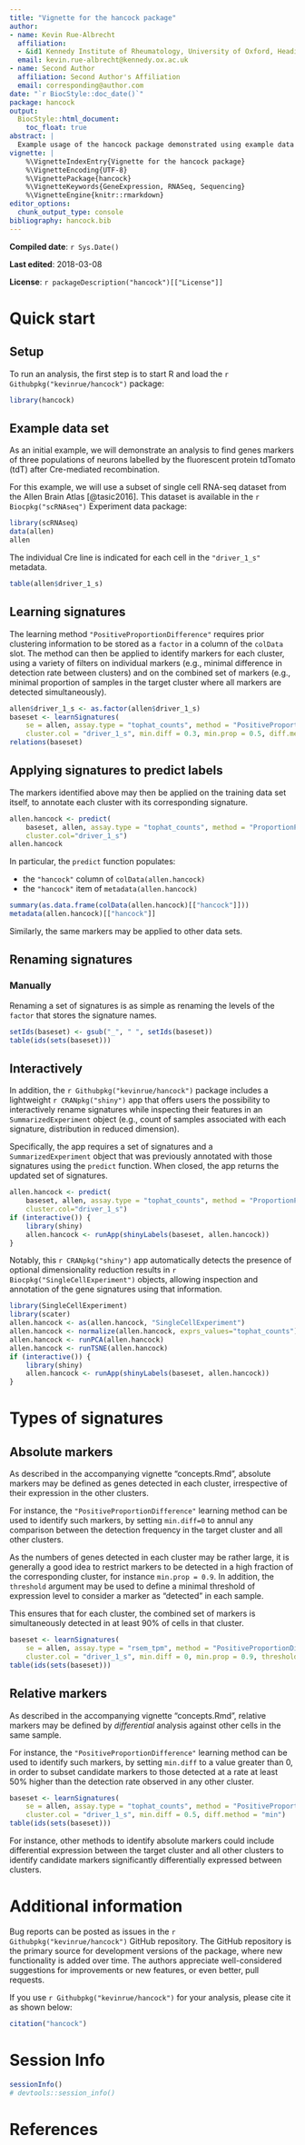 ```yaml
---
title: "Vignette for the hancock package"
author:
- name: Kevin Rue-Albrecht
  affiliation:
  - &id1 Kennedy Institute of Rheumatology, University of Oxford, Headington, Oxford OX3 7FY, UK.
  email: kevin.rue-albrecht@kennedy.ox.ac.uk
- name: Second Author
  affiliation: Second Author's Affiliation
  email: corresponding@author.com
date: "`r BiocStyle::doc_date()`"
package: hancock
output: 
  BiocStyle::html_document:
    toc_float: true
abstract: |
  Example usage of the hancock package demonstrated using example data sets.
vignette: |
    %\VignetteIndexEntry{Vignette for the hancock package}
    %\VignetteEncoding{UTF-8}
    %\VignettePackage{hancock}
    %\VignetteKeywords{GeneExpression, RNASeq, Sequencing}
    %\VignetteEngine{knitr::rmarkdown}
editor_options: 
  chunk_output_type: console
bibliography: hancock.bib
---
```


**Compiled date**: `r Sys.Date()`

**Last edited**: 2018-03-08

**License**: `r packageDescription("hancock")[["License"]]`

# Quick start

## Setup

To run an analysis, the first step is to start R and load the `r Githubpkg("kevinrue/hancock")` package:

```r
library(hancock)
```

## Example data set

As an initial example, we will demonstrate an analysis to find genes markers of three populations of neurons labelled by the fluorescent protein tdTomato (tdT) after Cre-mediated recombination.

For this example, we will use a subset of single cell RNA-seq dataset from the Allen Brain Atlas [@tasic2016].
This dataset is available in the `r Biocpkg("scRNAseq")` Experiment data package:

```r
library(scRNAseq)
data(allen)
allen
```

The individual Cre line is indicated for each cell in the `"driver_1_s"` metadata.

```r
table(allen$driver_1_s)
```

## Learning signatures

The learning method `"PositiveProportionDifference"` requires prior clustering information to be stored as a `factor` in a column of the `colData` slot.
The method can then be applied to identify markers for each cluster, using a variety of filters on individual markers (e.g., minimal difference in detection rate between clusters) and on the combined set of markers (e.g., minimal proportion of samples in the target cluster where all markers are detected simultaneously).

```r
allen$driver_1_s <- as.factor(allen$driver_1_s)
baseset <- learnSignatures(
    se = allen, assay.type = "tophat_counts", method = "PositiveProportionDifference",
    cluster.col = "driver_1_s", min.diff = 0.3, min.prop = 0.5, diff.method = "min")
relations(baseset)
```

## Applying signatures to predict labels

The markers identified above may then be applied on the training data set itself, to annotate each cluster with its corresponding signature.

```r
allen.hancock <- predict(
    baseset, allen, assay.type = "tophat_counts", method = "ProportionPositive",
    cluster.col="driver_1_s")
allen.hancock
```

In particular, the `predict` function populates:

- the `"hancock"` column of `colData(allen.hancock)`
- the `"hancock"` item of `metadata(allen.hancock)`

```r
summary(as.data.frame(colData(allen.hancock)[["hancock"]]))
metadata(allen.hancock)[["hancock"]]
```

Similarly, the same markers may be applied to other data sets.

## Renaming signatures

### Manually

Renaming a set of signatures is as simple as renaming the levels of the `factor` that stores the signature names.

```r
setIds(baseset) <- gsub("_", " ", setIds(baseset))
table(ids(sets(baseset)))
```

## Interactively

In addition, the `r Githubpkg("kevinrue/hancock")` package includes a lightweight `r CRANpkg("shiny")` app that offers users the possibility to interactively rename signatures while inspecting their features in an `SummarizedExperiment` object (e.g., count of samples associated with each signature, distribution in reduced dimension).

Specifically, the app requires a set of signatures and a `SummarizedExperiment` object that was previously annotated with those signatures using the `predict` function.
When closed, the app returns the updated set of signatures.

```r
allen.hancock <- predict(
    baseset, allen, assay.type = "tophat_counts", method = "ProportionPositive",
    cluster.col="driver_1_s")
if (interactive()) {
    library(shiny)
    allen.hancock <- runApp(shinyLabels(baseset, allen.hancock))
}
```

Notably, this `r CRANpkg("shiny")` app automatically detects the presence of optional dimensionality reduction results in `r Biocpkg("SingleCellExperiment")` objects, allowing inspection and annotation of the gene signatures using that information.

```r
library(SingleCellExperiment)
library(scater)
allen.hancock <- as(allen.hancock, "SingleCellExperiment")
allen.hancock <- normalize(allen.hancock, exprs_values="tophat_counts")
allen.hancock <- runPCA(allen.hancock)
allen.hancock <- runTSNE(allen.hancock)
if (interactive()) {
    library(shiny)
    allen.hancock <- runApp(shinyLabels(baseset, allen.hancock))
}
```

# Types of signatures

## Absolute markers

As described in the accompanying vignette "concepts.Rmd", absolute markers may be defined as genes detected in each cluster, irrespective of their expression in the other clusters.

For instance, the `"PositiveProportionDifference"` learning method can be used to identify such markers, by setting `min.diff=0` to annul any comparison between the detection frequency in the target cluster and all other clusters.

As the numbers of genes detected in each cluster may be rather large, it is generally a good idea to restrict markers to be detected in a high fraction of the corresponding cluster, for instance `min.prop = 0.9`.
In addition, the `threshold` argument may be used to define a minimal threshold of expression level to consider a marker as "detected" in each sample.

This ensures that for each cluster, the combined set of markers is simultaneously detected in at least 90% of cells in that cluster.

```r
baseset <- learnSignatures(
    se = allen, assay.type = "rsem_tpm", method = "PositiveProportionDifference",
    cluster.col = "driver_1_s", min.diff = 0, min.prop = 0.9, threshold = 1)
table(ids(sets(baseset)))
```

## Relative markers

As described in the accompanying vignette "concepts.Rmd", relative markers may be defined by _differential_ analysis against other cells in the same sample.

For instance, the `"PositiveProportionDifference"` learning method can be used to identify such markers, by setting `min.diff` to a value greater than 0, in order to subset candidate markers to those detected at a rate at least 50% higher than the detection rate observed in any other cluster.

```r
baseset <- learnSignatures(
    se = allen, assay.type = "tophat_counts", method = "PositiveProportionDifference",
    cluster.col = "driver_1_s", min.diff = 0.5, diff.method = "min")
table(ids(sets(baseset)))
```

For instance, other methods to identify absolute markers could include differential expression between the target cluster and all other clusters to identify candidate markers significantly differentially expressed between clusters.

# Additional information

Bug reports can be posted as issues in the `r Githubpkg("kevinrue/hancock")` GitHub repository.
The GitHub repository is the primary source for development versions of the package, where new functionality is added over time.
The authors appreciate well-considered suggestions for improvements or new features, or even better, pull requests.

If you use `r Githubpkg("kevinrue/hancock")` for your analysis, please cite it as shown below:

```r
citation("hancock")
```

# Session Info {.unnumbered}

```r
sessionInfo()
# devtools::session_info()
```

# References {.unnumbered}
